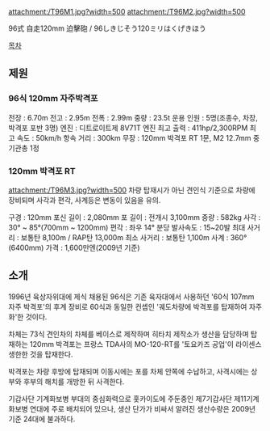 attachment:/T96M1.jpg?width=500
attachment:/T96M2.jpg?width=500

96式 自走120mm 迫擊砲 / 96しきじそう120ミリはくげきほう

[[목차]]

== 제원 ==
=== 96식 120mm 자주박격포 ===
전장 : 6.70m
전고 : 2.95m
전폭 : 2.99m
중량 : 23.5t
운용 인원 : 5명(조종수, 차장, 박격포 포반 3명)
엔진 : 디트로이트제 8V71T 엔진
최고 출력 : 411hp/2,300RPM
최고 속도 : 50km/h
항속 거리 : 300km
무장 : 120mm 박격포 RT 1문, M2 12.7mm 중기관총 1정

=== 120mm 박격포 RT ===
attachment:/T96M3.jpg?width=500
차량 탑재시가 아닌 견인식 기준으로 차량에 장비되며 사각과 편각, 사계등은 변동이 있음을 유의.

구경 : 120mm
포신 길이 : 2,080mm
포 길이 : 전개시 3,100mm
중량 : 582kg
사각 : 30° ~ 85°(700mm ~ 1200mm)
편각 : 좌우 14°
분당 발사속도 : 15~20발
최대 사거리 : 보통탄 8,100m / RAP탄 13,000m
최소 사거리 : 보통탄 1,100m
사계 : 360°(6400mm)
가격 : 1,600만엔(2009년 기준)

== 소개 ==
1996년 육상자위대에 제식 채용된 96식은 기존 육자대에서 사용하던 '60식 107mm 자주 박격포'의 후계 장비로 60식과 동일한 컨셉인 '궤도차량에 박격포를 탑재하여 자주화'한 것이다.

차체는 73식 견인차의 차체를 베이스로 제작하며 히타치 제작소가 생산을 담당하며 탑재하는 120mm 박격포는 프랑스 TDA사의 MO-120-RT를 '토요카즈 공업'이 라이센스 생한한 것을 탑재한다.

박격포는 차량 후방에 탑재되며 이동시에는 포를 차체 안쪽에 수납하고, 사격시에는 상부와 후부의 해치를 개방한 뒤 사격한다.

기갑사단 기계화보병 부대의 중심화력으로 홋카이도에 주둔중인 제7기갑사단 제11기계화보병 연대에 주로 배치되어 있으나, 생산 단가가 비싸서 알려진 생산수량은 2009년 기준 24대에 불과하다.
